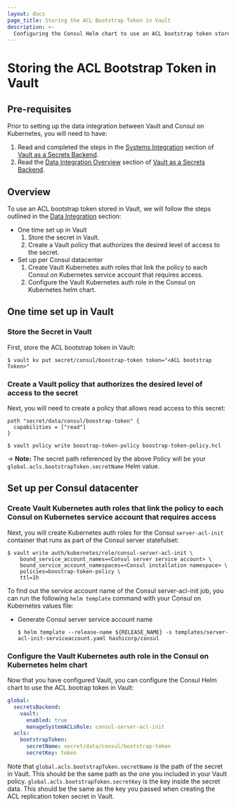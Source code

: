 ```yaml
---
layout: docs
page_title: Storing the ACL Bootstrap Token in Vault
description: >-
  Configuring the Consul Helm chart to use an ACL bootstrap token stored in Vault.
---
```


# Storing the ACL Bootstrap Token in Vault

## Pre-requisites
Prior to setting up the data integration between Vault and Consul on Kubernetes, you will need to have:  
1. Read and completed the steps in the [Systems Integration](/docs/k8s/installation/vault/systems-integration) section of [Vault as a Secrets Backend](/docs/k8s/installation/vault).
2. Read the [Data Integration Overview](/docs/k8s/installation/vault/systems-integration) section of [Vault as a Secrets Backend](/docs/k8s/installation/vault).

## Overview
To use an ACL bootstrap token stored in Vault, we will follow the steps outlined in the [Data Integration](/docs/k8s/installation/vault/data-integration) section:

- One time set up in Vault
  1. Store the secret in Vault.
  1. Create a Vault policy that authorizes the desired level of access to the secret.
- Set up per Consul datacenter
  1. Create Vault Kubernetes auth roles that link the policy to each Consul on Kubernetes service account that requires access.
  1. Configure the Vault Kubernetes auth role in the Consul on Kubernetes helm chart.

## One time set up in Vault
### Store the Secret in Vault

First, store the ACL bootstrap token in Vault:

```shell-session
$ vault kv put secret/consul/boostrap-token token="<ACL bootstrap Token>"
```

### Create a Vault policy that authorizes the desired level of access to the secret
Next, you will need to create a policy that allows read access to this secret:


<CodeBlockConfig filename="bootstrap-token-policy.hcl">

```HCL
path "secret/data/consul/boostrap-token" {
  capabilities = ["read"]
}
```

</CodeBlockConfig>

```shell-session
$ vault policy write boostrap-token-policy boostrap-token-policy.hcl
```

-> **Note:** The secret path referenced by the above Policy will be your `global.acls.bootstrapToken.secretName` Helm value.

## Set up per Consul datacenter
### Create Vault Kubernetes auth roles that link the policy to each Consul on Kubernetes service account that requires access

Next, you will create Kubernetes auth roles for the Consul `server-acl-init` container that runs as part of the Consul server statefulset:

```shell-session
$ vault write auth/kubernetes/role/consul-server-acl-init \
    bound_service_account_names=<Consul server service account> \
    bound_service_account_namespaces=<Consul installation namespace> \
    policies=boostrap-token-policy \
    ttl=1h
```

To find out the service account name of the Consul server-acl-init job,
you can run the following `helm template` command with your Consul on Kubernetes values file:

- Generate Consul server service account name
  ```shell-session
  $ helm template --release-name ${RELEASE_NAME} -s templates/server-acl-init-serviceaccount.yaml hashicorp/consul
  ```

### Configure the Vault Kubernetes auth role in the Consul on Kubernetes helm chart

Now that you have configured Vault, you can configure the Consul Helm chart to
use the  ACL bootrap token in Vault:

<CodeBlockConfig filename="values.yaml">

```yaml
global:
  secretsBackend:
    vault:
      enabled: true
      manageSystemACLsRole: consul-server-acl-init
  acls:
    bootstrapToken:
      secretName: secret/data/consul/bootstrap-token
      secretKey: token
```

</CodeBlockConfig>

Note that `global.acls.bootstrapToken.secretName` is the path of the secret in Vault.
This should be the same path as the one you included in your Vault policy.
`global.acls.bootstrapToken.secretKey` is the key inside the secret data. This should be the same
as the key you passed when creating the  ACL replication token secret in Vault.
